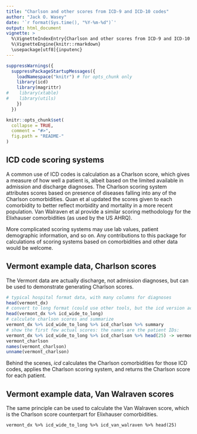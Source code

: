 ```yaml
---
title: "Charlson and other scores from ICD-9 and ICD-10 codes"
author: "Jack O. Wasey"
date: '`r format(Sys.time(), "%Y-%m-%d")`'
output: html_document
vignette: >
  %\VignetteIndexEntry{Charlson and other scores from ICD-9 and ICD-10 codes}
  %\VignetteEngine{knitr::rmarkdown}
  \usepackage[utf8]{inputenc}
---
```

<!--
Copyright (C) 2014 - 2016  Jack O. Wasey

This file is part of icd.

icd is free software: you can redistribute it and/or modify
it under the terms of the GNU General Public License as published by
the Free Software Foundation, either version 3 of the License, or
(at your option) any later version.

icd is distributed in the hope that it will be useful,
but WITHOUT ANY WARRANTY; without even the implied warranty of
MERCHANTABILITY or FITNESS FOR A PARTICULAR PURPOSE. See the
GNU General Public License for more details.

You should have received a copy of the GNU General Public License
along with icd. If not, see <http:#www.gnu.org/licenses/>.
-->

```r

suppressWarnings({
  suppressPackageStartupMessages({
    loadNamespace("knitr") # for opts_chunk only
    library(icd)
    library(magrittr)
#    library(xtable)
#    library(utils)
    })
  })

knitr::opts_chunk$set(
  collapse = TRUE,
  comment = "#>",
  fig.path = "README-"
)
```
## ICD code scoring systems
A common use of ICD codes is calculation as a Charlson score, which gives a measure of how well a patient is, albeit based on the limited available in admission and discharge diagnoses. The Charlson scoring system attributes scores based on presence of diseases falling into any of the Charlson comorbidities. Quan et al updated the scores given to each comorbidity to better reflect morbidity and mortality in a more recent population. Van Walraven et al provide a similar scoring methodology for the Elixhauser comorbidities (as used by the US AHRQ).

More complicated scoring systems may use lab values, patient demographic information, and so on. Any contributions to this package for calculations of scoring systems based on comorbidities and other data would be welcome.

## Vermont example data, Charlson scores

The Vermont data are actually discharge, not admission diagnoses, but can be used to demonstrate generating Charlson scores.
```r
# typical hospital format data, with many columns for diagnoses
head(vermont_dx)
# convert to long format (could use other tools, but the icd version accounts better for known structure of the data.
head(vermont_dx %>% icd_wide_to_long)
# calculate charlson scores and summarize
vermont_dx %>% icd_wide_to_long %>% icd_charlson %>% summary
# show the first few actual scores: the names are the patient IDs:
vermont_dx %>% icd_wide_to_long %>% icd_charlson %>% head(25) -> vermont_charlson
vermont_charlson 
names(vermont_charlson)
unname(vermont_charlson)
```

Behind the scenes, _icd_ calculates the Charlson comorbidities for those ICD codes, applies the Charlson scoring system, and returns the Charlson score for each patient.

## Vermont example data, Van Walraven scores

The same principle can be used to calculate the Van Walraven score, which is the Charlson score counterpart for Elixhauser comorbidities.

```
vermont_dx %>% icd_wide_to_long %>% icd_van_walraven %>% head(25)
```

